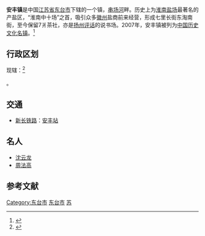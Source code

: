 '''安丰镇'''是中国[[江苏省|江苏省]][[东台市|东台市]]下辖的一个镇，[[串场河|串场河]]畔。历史上为[[淮南盐场|淮南盐场]]最著名的产盐区，“淮南中十场”之首，吸引众多[[徽州|徽州]]盐商前来经营，形成七里长街东淘南街，至今保留7爿茶社，亦是[[扬州评话|扬州评话]]的说书场。2007年，安丰镇被列为[[中国历史文化名镇|中国历史文化名镇]]。<ref>{{Cite web |url=http://www.dtaf.gov.cn/news_view.asp?id=232 |title=安丰镇荣膺中国历史文化名镇庆祝活动方案 |access-date=2009-11-09 |archive-date=2008-06-30 |archive-url=https://web.archive.org/web/20080630013418/http://www.dtaf.gov.cn/news_view.asp?id=232 |dead-url=yes }}</ref>

==行政区划==
现辖：<ref>{{PRC admin/ref sgc|32/09/81/108/000}}</ref>

{{PRC admin/children|32/09/81/108/000}}。

== 交通 ==
* {{rint|cn|rail}}[[新长铁路|新长铁路]]：[[安丰站|安丰站]]

==名人==
*[[沈云龙|沈云龙]]
*[[周法高|周法高]]

==参考文献==
{{reflist}}

{{东台市行政区划}}
{{中国历史文化名镇}}

[[Category:东台市|Category:东台市]]
[[Category:盐城建制镇|东台市]]
[[Category:中国历史文化名镇|苏]]